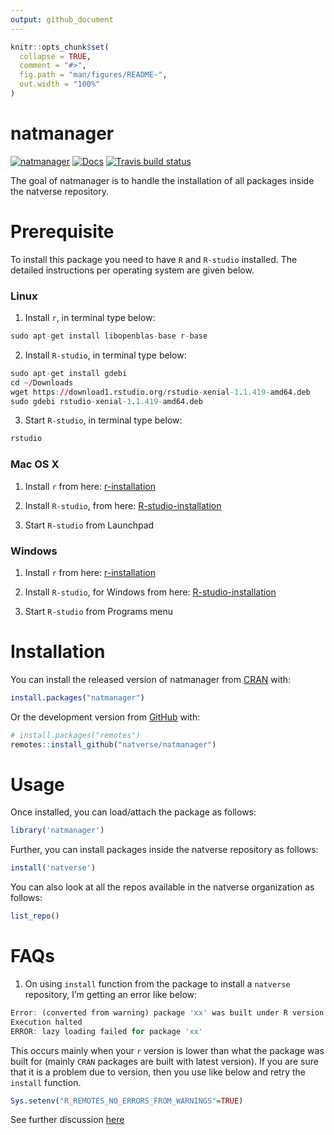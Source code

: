 ```yaml
---
output: github_document
---
```


<!-- README.md is generated from README.Rmd. Please edit that file -->

```r
knitr::opts_chunk$set(
  collapse = TRUE,
  comment = "#>",
  fig.path = "man/figures/README-",
  out.width = "100%"
)
```

# natmanager

<!-- badges: start -->
[![natmanager](https://img.shields.io/badge/natmanager-Part%20of%20the%20natverse-a241b6)](https://natverse.github.io)
[![Docs](https://img.shields.io/badge/docs-100%25-brightgreen.svg)](https://natverse.github.io/natmanager/reference/)
[![Travis build status](https://travis-ci.org/natverse/natmanager.svg?branch=master)](https://travis-ci.org/natverse/natmanager)
<!-- badges: end -->

The goal of natmanager is to handle the installation of all packages inside the natverse repository.

# Prerequisite
To install this package you need to have `R` and `R-studio` installed. The detailed instructions per operating system are given below.

### Linux
1. Install `r`, in terminal type below:
```r
sudo apt-get install libopenblas-base r-base
```



2. Install `R-studio`, in terminal type below:
```r
sudo apt-get install gdebi
cd ~/Downloads
wget https://download1.rstudio.org/rstudio-xenial-1.1.419-amd64.deb
sudo gdebi rstudio-xenial-1.1.419-amd64.deb
```


3. Start `R-studio`, in terminal type below:
```r
rstudio
```

### Mac OS X
1. Install `r` from here:
[r-installation](https://cloud.r-project.org/bin/macosx/)


2. Install `R-studio`, from here:
[R-studio-installation](https://rstudio.com/products/rstudio/download/#download)


3. Start `R-studio` from Launchpad

### Windows
1. Install `r` from here:
[r-installation](https://cloud.r-project.org/bin/windows/base/)


2. Install `R-studio`, for Windows from here:
[R-studio-installation](https://rstudio.com/products/rstudio/download/#download)


3. Start `R-studio` from Programs menu


# Installation

You can install the released version of natmanager from [CRAN](https://CRAN.R-project.org) with:

``` r
install.packages("natmanager")
```

Or the development version from [GitHub](https://github.com/) with:

``` r
# install.packages("remotes")
remotes::install_github("natverse/natmanager")
```


# Usage

Once installed, you can load/attach the package as follows:

```r
library('natmanager')
```

Further, you can install packages inside the natverse repository as follows:

```r
install('natverse')
```

You can also look at all the repos available in the natverse organization as follows:

```r
list_repo()
```

# FAQs

1. On using `install` function from the package to install a `natverse` repository, 
   I'm getting an error like below:
```r
Error: (converted from warning) package 'xx' was built under R version y.y.y
Execution halted
ERROR: lazy loading failed for package 'xx' 
```
This occurs mainly when your `r` version is lower than what the package was built for (mainly `CRAN` packages are built 
with latest version). If you are sure that it is a problem due to version, then you use like below and retry the `install` function.
```r
Sys.setenv("R_REMOTES_NO_ERRORS_FROM_WARNINGS"=TRUE)
```
See further discussion [here](https://github.com/r-lib/remotes/issues/403)


